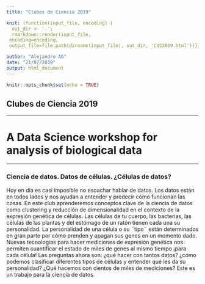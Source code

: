 ```yaml
---
title: "Clubes de Ciencia 2019"

knit: (function(input_file, encoding) {
  out_dir <- '.';
  rmarkdown::render(input_file,
 encoding=encoding,
 output_file=file.path(dirname(input_file), out_dir, 'CdC2019.html'))})

author: "Alejandro AG"
date: "21/07/2019"
output: html_document
---
```


```r
knitr::opts_chunk$set(echo = TRUE)
```


## Clubes de Ciencia 2019

***
# A Data Science workshop for analysis of biological data

***

### Ciencia de datos. Datos de células. ¿Células de datos?

Hoy en día es casi imposible no escuchar hablar de datos. Los datos están en todos lados y nos ayudan a entender y predecir cómo funcionan las cosas. En este club aprenderemos conceptos clave de la ciencia de datos como clustering y reducción de dimensionalidad en el contexto de la expresión genética de células. Las células de tu cuerpo, las bacterias, las células de las plantas y del estómago de un ratón tienen cada una su personalidad. La personalidad de una célula o su ¨tipo¨ están determinados en gran parte por cómo prenden y apagan sus genes en un momento dado. Nuevas tecnologías para hacer mediciones de expresión genética nos permiten cuantificar el estado de miles de genes al mismo tiempo ¡para cada célula! Las preguntas ahora son: ¿qué hacer con tantos datos? ¿cómo podemos clasificar diferentes tipos de células y entender qué les da su personalidad? ¿Qué hacemos con cientos de miles de mediciones? Este es un trabajo para la ciencia de datos.   